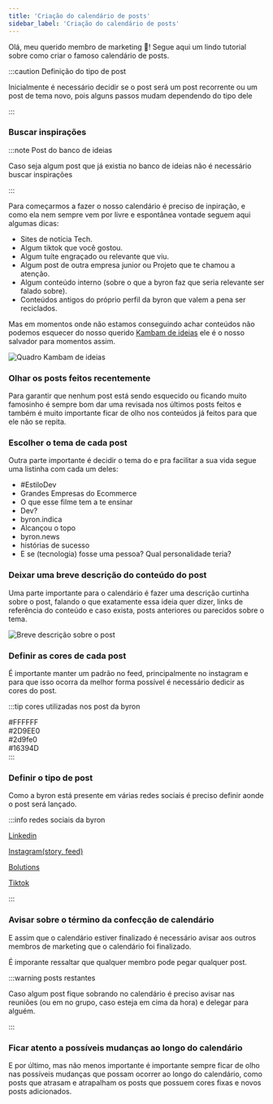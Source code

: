 ```yaml
---
title: 'Criação do calendário de posts'
sidebar_label: 'Criação do calendário de posts'
---
```



Olá, meu querido membro de marketing 💙! Segue aqui um lindo tutorial sobre como criar o famoso calendário de posts.

:::caution Definição do tipo de post

Inicialmente é necessário decidir se o post será um post recorrente ou um post de tema novo, pois alguns passos mudam dependendo do tipo dele

:::

### Buscar inspirações

:::note Post do banco de ideias

Caso seja algum post que já existia no banco de ideias não é necessário buscar inspirações

:::

Para começarmos a fazer o nosso calendário é preciso de inpiração, e como ela nem sempre vem por livre e espontânea vontade seguem aqui algumas dicas:
 
- Sites de notícia Tech.
- Algum tiktok que você gostou.
- Algum tuíte engraçado ou relevante que viu.
- Algum post de outra empresa junior ou Projeto que te chamou a atenção.
- Algum conteúdo interno (sobre o que a byron faz que seria relevante ser falado sobre).
- Conteúdos antigos do próprio perfil da byron que valem a pena ser reciclados.

Mas em momentos onde não estamos conseguindo achar conteúdos não podemos esquecer do nosso querido [Kambam de ideias](http://mattermost.byronsolutions.com/boards/workspace/zfz7t4o9w7ngd86bjon1u4wboc/bf73bzksr5fdn8dt3c8h6hmi5sc/vjh8crxnzibg3ujpp46guone8iw) ele é o nosso salvador para momentos assim.

<image src={img1} alt='Quadro Kambam de ideias' width={600} />

### Olhar os posts feitos recentemente

Para garantir que nenhum post está sendo esquecido ou ficando muito famosinho é sempre bom dar uma revisada nos últimos posts feitos e também é muito importante ficar de olho nos conteúdos já feitos para que ele não se repita.

### Escolher o tema de cada post

Outra parte importante é decidir o tema do e pra facilitar a sua vida segue uma listinha com cada um deles:

- #EstiloDev
- Grandes Empresas do Ecommerce
- O que esse filme tem a te ensinar
- Dev?
- byron.indica
- Alcançou o topo
- byron.news
- histórias de sucesso
- E se (tecnologia) fosse uma pessoa? Qual personalidade teria?

### Deixar uma breve descrição do conteúdo do post

Uma parte importante para o calendário é fazer uma descrição curtinha sobre o post, falando o que exatamente essa ideia quer dizer, links de referência do conteúdo e caso exista, posts anteriores ou parecidos sobre o tema.

<image src={img2} alt='Breve descrição sobre o post' width={600} />

### Definir as cores de cada post

É importante manter um padrão no feed, principalmente no instagram e para que isso ocorra da melhor forma possível é necessário dedicir as cores do post.

:::tip cores utilizadas nos post da byron
<div style={{display: 'grid', gridTemplateColumns: '100px 100px'}}>
  <div style={{
    backgroundColor: '#FFFFFF', width: '100px', height: '100px', paddingTop: '70px', textAlign: 'center'}}><span style={{padding: '2px'}}>#FFFFFF</span></div>
  <div style={{backgroundColor: '#2D9FE0', width: '100px', height: '100px', paddingTop: '70px', textAlign: 'center'}}><span style={{padding: '2px'}}>#2D9EE0</span></div>
  <div style={{backgroundColor: '#2d9fe0', width: '100px', height: '100px', paddingTop: '70px', textAlign: 'center'}}><span style={{padding: '2px'}}>#2d9fe0</span></div>
  <div style={{backgroundColor: '#16394D', color: 'white', width: '100px', height: '100px', paddingTop: '70px', textAlign: 'center'}}><span style={{padding: '2px'}}>#16394D</span></div>
</div>
:::

### Definir o tipo de post

Como a byron está presente em várias redes sociais é preciso definir aonde o post será lançado.

:::info redes sociais da byron


[Linkedin](https://www.linkedin.com/company/byronsolutions/?originalSubdomain=br)

[Instagram(story, feed)](https://www.instagram.com/byron.solutions/)

[Bolutions](https://www.instagram.com/bolutions/)

[Tiktok](https://www.tiktok.com/@byron.solutions?_t=8X0A78VgOU2&_r=1)

:::

### Avisar sobre o término da confecção de calendário

E assim que o calendário estiver finalizado é necessário avisar aos outros membros de marketing que o calendário foi finalizado.

É imporante ressaltar que qualquer membro pode pegar qualquer post.

:::warning posts restantes

Caso algum post fique sobrando no calendário é preciso avisar nas reuniões (ou em no grupo, caso esteja em cima da hora) e delegar para alguém.

:::

### Ficar atento a possíveis mudanças ao longo do calendário

E por último, mas não menos importante é importante sempre ficar de olho nas possíveis mudanças que possam ocorrer ao longo do calendário, como posts que atrasam e atrapalham os posts que possuem cores fixas e novos posts adicionados.

